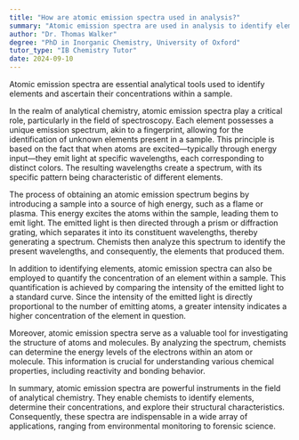 ```yaml
---
title: "How are atomic emission spectra used in analysis?"
summary: "Atomic emission spectra are used in analysis to identify elements and determine their concentration in a sample."
author: "Dr. Thomas Walker"
degree: "PhD in Inorganic Chemistry, University of Oxford"
tutor_type: "IB Chemistry Tutor"
date: 2024-09-10
---
```


Atomic emission spectra are essential analytical tools used to identify elements and ascertain their concentrations within a sample.

In the realm of analytical chemistry, atomic emission spectra play a critical role, particularly in the field of spectroscopy. Each element possesses a unique emission spectrum, akin to a fingerprint, allowing for the identification of unknown elements present in a sample. This principle is based on the fact that when atoms are excited—typically through energy input—they emit light at specific wavelengths, each corresponding to distinct colors. The resulting wavelengths create a spectrum, with its specific pattern being characteristic of different elements.

The process of obtaining an atomic emission spectrum begins by introducing a sample into a source of high energy, such as a flame or plasma. This energy excites the atoms within the sample, leading them to emit light. The emitted light is then directed through a prism or diffraction grating, which separates it into its constituent wavelengths, thereby generating a spectrum. Chemists then analyze this spectrum to identify the present wavelengths, and consequently, the elements that produced them.

In addition to identifying elements, atomic emission spectra can also be employed to quantify the concentration of an element within a sample. This quantification is achieved by comparing the intensity of the emitted light to a standard curve. Since the intensity of the emitted light is directly proportional to the number of emitting atoms, a greater intensity indicates a higher concentration of the element in question.

Moreover, atomic emission spectra serve as a valuable tool for investigating the structure of atoms and molecules. By analyzing the spectrum, chemists can determine the energy levels of the electrons within an atom or molecule. This information is crucial for understanding various chemical properties, including reactivity and bonding behavior.

In summary, atomic emission spectra are powerful instruments in the field of analytical chemistry. They enable chemists to identify elements, determine their concentrations, and explore their structural characteristics. Consequently, these spectra are indispensable in a wide array of applications, ranging from environmental monitoring to forensic science.
    
